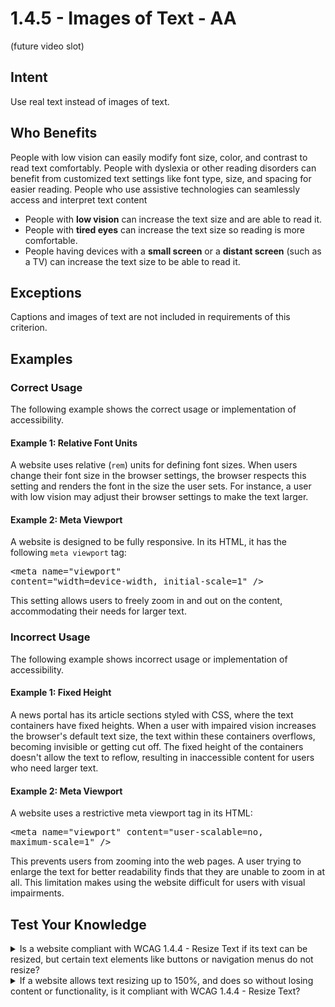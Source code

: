 # 1.4.5 - Images of Text - AA

(future video slot)

## Intent

Use real text instead of images of text.

## Who Benefits

People with low vision can easily modify font size, color, and contrast to read text comfortably.
People with dyslexia or other reading disorders can benefit from customized text settings like font type, size, and spacing for easier reading.
People who use assistive technologies can seamlessly access and interpret text content

- People with **low vision** can increase the text size and are able to read it.
- People with **tired eyes** can increase the text size so reading is more comfortable.
- People having devices with a **small screen** or a **distant screen** (such as a TV) can increase the text size to be able to read it.

##
## Exceptions

Captions and images of text are not included in requirements of this criterion.

## Examples

### Correct Usage

The following example shows the correct usage or implementation of accessibility.

#### Example 1: Relative Font Units

A website uses relative (`rem`) units for defining font sizes. When users change their font size in the browser settings, the browser respects this setting and renders the font in the size the user sets. For instance, a user with low vision may adjust their browser settings to make the text larger.

#### Example 2: Meta Viewport

A website is designed to be fully responsive. In its HTML, it has the following <code>meta viewport</code> tag: <pre>&lt;meta name=&quot;viewport&quot; content=&quot;width=device-width, initial-scale=1&quot; /&gt;</pre>

This setting allows users to freely zoom in and out on the content, accommodating their needs for larger text.

### Incorrect Usage

The following example shows incorrect usage or implementation of accessibility.

#### Example 1: Fixed Height

A news portal has its article sections styled with CSS, where the text containers have fixed heights. When a user with impaired vision increases the browser's default text size, the text within these containers overflows, becoming invisible or getting cut off. The fixed height of the containers doesn't allow the text to reflow, resulting in inaccessible content for users who need larger text.

#### Example 2: Meta Viewport

A website uses a restrictive meta viewport tag in its HTML: <pre>&lt;meta name=&quot;viewport&quot; content=&quot;user-scalable=no, maximum-scale=1&quot; /&gt;</pre>

This prevents users from zooming into the web pages. A user trying to enlarge the text for better readability finds that they are unable to zoom in at all. This limitation makes using the website difficult for users with visual impairments.

## Test Your Knowledge

<details>
  <summary>
    <span>Is a website compliant with WCAG 1.4.4 - Resize Text if its text can be resized, but certain text elements like buttons or navigation menus do not resize?</span>
  </summary>
  No, it is not compliant. WCAG 1.4.4 - Resize Text requires all text elements, including buttons and navigation menus, to be resizable. If certain elements do not resize, it can impact the usability of the website for users with visual impairments.
</details>

<details>
  <summary>
    <span>If a website allows text resizing up to 150%, and does so without losing content or functionality, is it compliant with WCAG 1.4.4 - Resize Text?</span>
  </summary>
  No, it is not compliant. WCAG 1.4.4 - Resize Text requires that text must be resizable up to 200% without loss of content or functionality.
</details>

